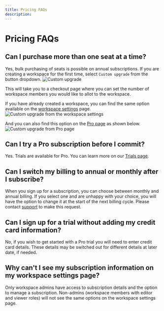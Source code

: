 ```yaml
---
title: Pricing FAQs
description: 
---
```



# Pricing FAQs

## Can I purchase more than one seat at a time?
Yes, bulk purchasing of seats is possible on annual subscriptions. 
If you are creating a workspace for the first time, select `Custom upgrade` from the button dropdown. 
![Custom upgrade](../../images/subscribe-prepurchase.png)

This will take you to a checkout page where you can set the number of workspace members you would like to allot to the workspace.

If you have already created a workspace, you can find the same option available on the [workspace settings](/learn/introduction/workspace#managing-teams-and-subscriptions) page.
![Custom upgrade from the workspace settings](../../images/pre-purchase-seats-team-settings.png)

And you can also find this option on the [Pro page](https://codesandbox.io/pro?team) as shown below.
![Custom upgrade from Pro page](../../images/pre-purchase-seats-pro-page.png)

## Can I try a Pro subscription before I commit?
Yes. Trials are available for Pro. You can learn more on our [Trials page](/learn/plan-billing/trials).

## Can I switch my billing to annual or monthly after I subscribe?
When you sign up for a subscription, you can choose between monthly and annual billing. If you select one and are unhappy with your choice, you will have the option to change it at the start of the next billing cycle. Please contact [support](mailto:support@codesandbox.io) to make this request.

## Can I sign up for a trial without adding my credit card information?
No, if you wish to get started with a Pro trial you will need to enter credit card details. These details may be switched out for different details at later date, if needed.

## Why can't I see my subscription information on my workspace settings page?
Only workspace admins have access to subscription details and the option to manage a subscription. Non-admins (workspace members with editor and viewer roles) will not see the same options on the workspace settings page.